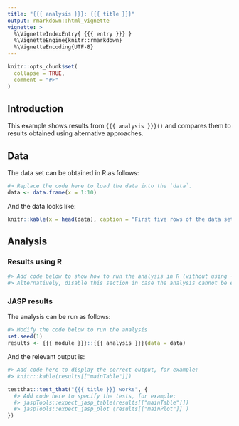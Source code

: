 ```yaml
---
title: "{{{ analysis }}}: {{{ title }}}"
output: rmarkdown::html_vignette
vignette: >
  %\VignetteIndexEntry{ {{{ entry }}} }
  %\VignetteEngine{knitr::rmarkdown}
  %\VignetteEncoding{UTF-8}
---
```


<!-- General information about this template: -->
<!-- Use `purl=FALSE` to disable chunks that are not necessary for unit testing using testVignettes() -->


```r
knitr::opts_chunk$set(
  collapse = TRUE,
  comment = "#>"
)
```

## Introduction

This example shows results from `{{{ analysis }}}()` and compares them to results obtained using alternative approaches.

<!-- Describe here what is the objective of the analysis (what part of the analysis is of importance) -->

## Data

<!-- Describe here the dataset (where does it come from, what it contains, etc) -->

The data set can be obtained in R as follows:

```r
#> Replace the code here to load the data into the `data`.
data <- data.frame(x = 1:10)
```

And the data looks like:

```r
knitr::kable(x = head(data), caption = "First five rows of the data set.")
```

## Analysis

<!-- Display results from other analysis programs, and run the JASP analysis here -->

<!-- ### Manual results -->

<!-- ### SPSS results -->

<!-- Screenshots can be added as follows: -->
<!-- ![Results from SPSS](path/to/the/screenshot.png){#id .class width=50%} -->


### Results using R

```r
#> Add code below to show how to run the analysis in R (without using {{{ module }}}::{{{ analysis }}}())
#> Alternatively, disable this section in case the analysis cannot be easily conducted in R without JASP.
```

### JASP results

The analysis can be run as follows:

```r
#> Modify the code below to run the analysis
set.seed(1)
results <- {{{ module }}}::{{{ analysis }}}(data = data)
```

And the relevant output is:

```r
#> Add code here to display the correct output, for example:
#> knitr::kable(results[["mainTable"]])
```

<!-- Write here unit tests -->

```r
testthat::test_that("{{{ title }}} works", {
  #> Add code here to specify the tests, for example:
  #> jaspTools::expect_jasp_table(results[["mainTable"]])
  #> jaspTools::expect_jasp_plot (results[["mainPlot"]] )
})
```
